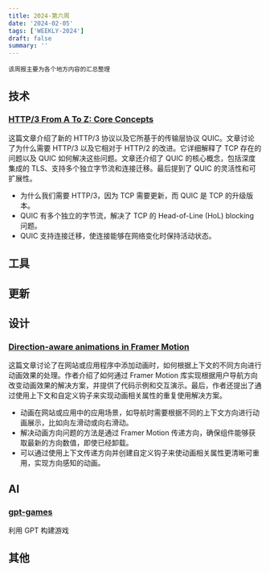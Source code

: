 ```yaml
---
title: 2024-第六周
date: '2024-02-05'
tags: ['WEEKLY-2024']
draft: false
summary: ''
---
```


`该周报主要为各个地方内容的汇总整理`

<TOCInlineWithSticky toc={props.toc} />

## 技术

### [HTTP/3 From A To Z: Core Concepts](https://www.smashingmagazine.com/2021/08/http3-core-concepts-part1/)

这篇文章介绍了新的 HTTP/3 协议以及它所基于的传输层协议 QUIC。文章讨论了为什么需要 HTTP/3 以及它相对于 HTTP/2 的改进。它详细解释了 TCP 存在的问题以及 QUIC 如何解决这些问题。文章还介绍了 QUIC 的核心概念，包括深度集成的 TLS、支持多个独立字节流和连接迁移。最后提到了 QUIC 的灵活性和可扩展性。

- 为什么我们需要 HTTP/3，因为 TCP 需要更新，而 QUIC 是 TCP 的升级版本。
- QUIC 有多个独立的字节流，解决了 TCP 的 Head-of-Line (HoL) blocking 问题。
- QUIC 支持连接迁移，使连接能够在网络变化时保持活动状态。

## 工具

## 更新

## 设计

### [Direction-aware animations in Framer Motion](https://sinja.io/blog/direction-aware-animations-in-framer-motion)

这篇文章讨论了在网站或应用程序中添加动画时，如何根据上下文的不同方向进行动画效果的处理。作者介绍了如何通过 Framer Motion 库实现根据用户导航方向改变动画效果的解决方案，并提供了代码示例和交互演示。最后，作者还提出了通过使用上下文和自定义钩子来实现动画相关属性的重复使用解决方案。

- 动画在网站或应用中的应用场景，如导航时需要根据不同的上下文方向进行动画展示，比如向左滑动或向右滑动。
- 解决动画方向问题的方法是通过 Framer Motion 传递方向，确保组件能够获取最新的方向数值，即使已经卸载。
- 可以通过使用上下文传递方向并创建自定义钩子来使动画相关属性更清晰可重用，实现方向感知的动画。

## AI

### [gpt-games](https://github.com/JimLiu/gpt-games)

利用 GPT 构建游戏

## 其他

